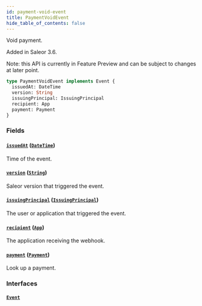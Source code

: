 ```yaml
---
id: payment-void-event
title: PaymentVoidEvent
hide_table_of_contents: false
---
```


Void payment.

Added in Saleor 3.6.

Note: this API is currently in Feature Preview and can be subject to changes at later point.

```graphql
type PaymentVoidEvent implements Event {
  issuedAt: DateTime
  version: String
  issuingPrincipal: IssuingPrincipal
  recipient: App
  payment: Payment
}
```

### Fields

#### [`issuedAt`](#) ([`DateTime`](../../../developer/api-reference/scalars/date-time))

Time of the event.

#### [`version`](#) ([`String`](../../../developer/api-reference/scalars/string))

Saleor version that triggered the event.

#### [`issuingPrincipal`](#) ([`IssuingPrincipal`](../../../developer/api-reference/unions/issuing-principal))

The user or application that triggered the event.

#### [`recipient`](#) ([`App`](../../../developer/api-reference/objects/app))

The application receiving the webhook.

#### [`payment`](#) ([`Payment`](../../../developer/api-reference/objects/payment))

Look up a payment.

### Interfaces

#### [`Event`](../../../developer/api-reference/interfaces/event)
